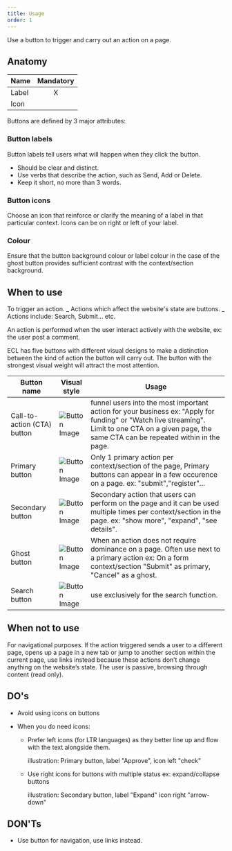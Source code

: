 ```yaml
---
title: Usage
order: 1
---
```



<Paragraph size="lead">
  Use a button to trigger and carry out an action on a page.
</Paragraph>

## Anatomy

| Name  | Mandatory |
| ----- | :-------: |
| Label |     X     |
| Icon  |           |

Buttons are defined by 3 major attributes:

### Button labels

Button labels tell users what will happen when they click the button.

- Should be clear and distinct.
- Use verbs that describe the action, such as Send, Add or Delete.
- Keep it short, no more than 3 words.

### Button icons

Choose an icon that reinforce or clarify the meaning of a label in that particular context.
Icons can be on right or left of your label.

### Colour

Ensure that the button background colour or label colour in the case of the ghost button provides sufficient contrast with the context/section background.

## When to use

To trigger an action. _ Actions which affect the website's state are buttons. _
Actions include: Search, Submit... etc.

An action is performed when the user interact actively with the website, ex: the user post a comment.

ECL has five buttons with different visual designs to make a distinction between the kind of action the button will carry out.
The button with the strongest visual weight will attract the most attention.

| Button name                 | Visual style                                                                                            | Usage                                                                                                                                                                                               |
| --------------------------- | ------------------------------------------------------------------------------------------------------- | --------------------------------------------------------------------------------------------------------------------------------------------------------------------------------------------------- |
| Call-to-action (CTA) button | ![Button Image](https://inno-ecl.s3.amazonaws.com/media/images/EC/Buttons/Button_CTA_Default.png)       | funnel users into the most important action for your business ex: "Apply for funding" or "Watch live streaming". Limit to one CTA on a given page, the same CTA can be repeated within in the page. |
| Primary button              | ![Button Image](https://inno-ecl.s3.amazonaws.com/media/images/EC/Buttons/Button_Primary_Default.png)   | Only 1 primary action per context/section of the page, Primary buttons can appear in a few occurence on a page. ex: "submit","register"...                                                          |
| Secondary button            | ![Button Image](https://inno-ecl.s3.amazonaws.com/media/images/EC/Buttons/Button_Secondary_Default.png) | Secondary action that users can perform on the page and it can be used multiple times per context/section in the page. ex: "show more", "expand", "see details".                                    |
| Ghost button                | ![Button Image](https://inno-ecl.s3.amazonaws.com/media/images/EC/Buttons/Button_Ghost_Default.png)     | When an action does not require dominance on a page. Often use next to a primary action ex: On a form context/section "Submit" as primary, "Cancel" as a ghost.                                     |
| Search button               | ![Button Image](https://inno-ecl.s3.amazonaws.com/media/images/EC/Buttons/Button_Search_Default.png)    | use exclusively for the search function.                                                                                                                                                            |

## When not to use

For navigational purposes. If the action triggered sends a user to a different page, opens up a page in a new tab or jump to another section within the current page, use <Link to="/ec/component/navigation/link/usage/">links</Link> instead because these actions don’t change anything on the website’s state.
The user is passive, browsing through content (read only).

## DO's

- Avoid using icons on buttons
- When you do need icons:

  - Prefer left icons (for LTR languages) as they better line up and flow with the text alongside them.

    illustration: Primary button, label "Approve", icon left "check"

  - Use right icons for buttons with multiple status ex: expand/collapse buttons

    illustration: Secondary button, label "Expand" icon right "arrow-down"

## DON'Ts

- Use button for navigation, use <Link to="/ec/component/navigation/link/usage/">links</Link> instead.
